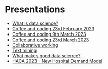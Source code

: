 # Presentations

- [What is data science?](/presentations/2023-02-01_what-is-data-science/)
- [Coffee and coding 23rd February 2023](/presentations/2023-02-23_coffee-and-coding)
- [Coffee and coding 9th March 2023](/presentations/2023-03-09_coffee-and-coding)
- [Coffee and coding 23rd March 2023](/presentations/2023-03-23_coffee-and-coding)
- [Collaborative working](/presentations/2023-03-23_collaborative-working)
- [Text mining](/presentations/2023-05-15_text-mining)
- [What makes good data science?](/presentations/2023-05-23_data-science-for-good)
- [HACA 2023 - New Hospital Demand Model](/presentations/2023-07-11_haca-nhp-demand-model)
